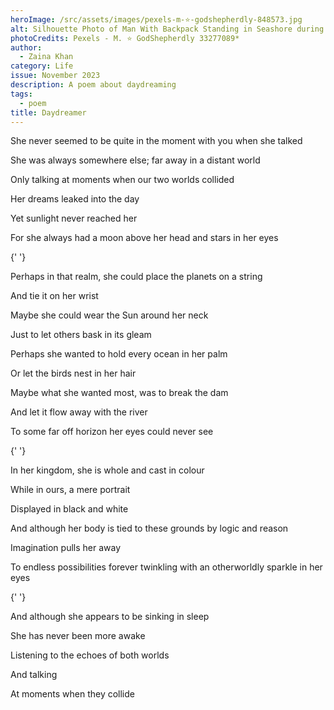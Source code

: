 ```yaml
---
heroImage: /src/assets/images/pexels-m-⭐-godshepherdly-848573.jpg
alt: Silhouette Photo of Man With Backpack Standing in Seashore during Golden Hour
photoCredits: Pexels - M. ⭐ GodShepherdly 33277089*
author:
  - Zaina Khan
category: Life
issue: November 2023
description: A poem about daydreaming
tags:
  - poem
title: Daydreamer
---
```


<Centered>
  She never seemed to be quite in the moment with you when she talked

She was always somewhere else; far away in a distant world

Only talking at moments when our two worlds collided

Her dreams leaked into the day

Yet sunlight never reached her

For she always had a moon above her head and stars in her eyes

{' '}
<br />

Perhaps in that realm, she could place the planets on a string

And tie it on her wrist

Maybe she could wear the Sun around her neck

Just to let others bask in its gleam

Perhaps she wanted to hold every ocean in her palm

Or let the birds nest in her hair

Maybe what she wanted most, was to break the dam

And let it flow away with the river

To some far off horizon her eyes could never see

{' '}
<br />

In her kingdom, she is whole and cast in colour

While in ours, a mere portrait

Displayed in black and white

And although her body is tied to these grounds by logic and reason

Imagination pulls her away

To endless possibilities forever twinkling with an otherworldly sparkle in her eyes

{' '}
<br />

And although she appears to be sinking in sleep

She has never been more awake

Listening to the echoes of both worlds

And talking

At moments when they collide

</Centered>
